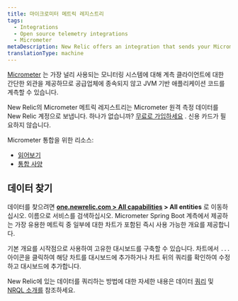 ```yaml
---
title: 마이크로미터 메트릭 레지스트리
tags:
  - Integrations
  - Open source telemetry integrations
  - Micrometer
metaDescription: New Relic offers an integration that sends your Micrometer telemetry data to your New Relic account.
translationType: machine
---
```


[Micrometer](https://micrometer.io/) 는 가장 널리 사용되는 모니터링 시스템에 대해 계측 클라이언트에 대한 간단한 외관을 제공하므로 공급업체에 종속되지 않고 JVM 기반 애플리케이션 코드를 계측할 수 있습니다.

New Relic의 Micrometer 메트릭 레지스트리는 Micrometer 원격 측정 데이터를 New Relic 계정으로 보냅니다. 하나가 없습니까? [무료로 가입하세요](https://newrelic.com/signup) . 신용 카드가 필요하지 않습니다.

Micrometer 통합을 위한 리소스:

* [읽어보기](https://github.com/newrelic/micrometer-registry-newrelic)
* [통합 사양](https://github.com/newrelic/newrelic-exporter-specs/tree/master/micrometer)

<InstallFeedback/>

## 데이터 찾기

데이터를 찾으려면 **[one.newrelic.com > All capabilities](https://one.newrelic.com/all-capabilities) > All entities** 로 이동하십시오. 이름으로 서비스를 검색하십시오. Micrometer Spring Boot 계측에서 제공하는 가장 유용한 메트릭 중 일부에 대한 차트가 포함된 즉시 사용 가능한 개요를 제공합니다.

기본 개요를 시작점으로 사용하여 고유한 대시보드를 구축할 수 있습니다. 차트에서 `...` 아이콘을 클릭하여 해당 차트를 대시보드에 추가하거나 차트 뒤의 쿼리를 확인하여 수정하고 대시보드에 추가합니다.

New Relic에 있는 데이터를 쿼리하는 방법에 대한 자세한 내용은 데이터 [쿼리](/docs/using-new-relic/data/understand-data/query-new-relic-data) 및 [NRQL 소개를](/docs/query-data/nrql-new-relic-query-language/getting-started/introduction-nrql) 참조하세요.